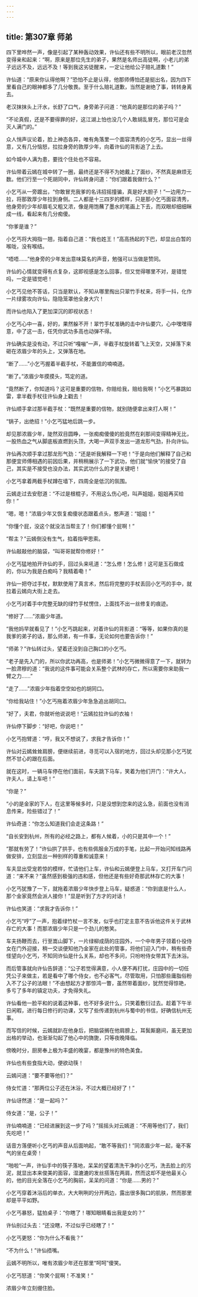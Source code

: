 ```yaml
---
---
---
```

title: 第307章 师弟
---





四下里哗然一声，像是引起了某种轰动效果，许仙还有些不明所以，眼前老汉忽然变得亲和起来：“啊，原来是那位先生的弟子，果然是名师出高徒啊，小老儿的弟子远远不及，远远不及！等到我这劣徒醒来，一定让他给公子赔礼道歉！”

许仙道：“原来你认得他啊？”恐怕不止是认得，他那师傅怕还是挺出名，因为四下里看自己的眼神都多了几分敬畏。至于什么赔礼道歉，当然是谢绝了事，转转身离去。

老汉抹抹头上汗水，长舒了口气，身旁弟子问道：“他真的是那位的弟子吗？”

“不论真假，还是不要得罪的好，这江湖上怕也没几个人敢胡乱冒充，那位可是会灭人满门的。”

众人悄声议论着，脸上神态各异，唯有角落里一个面容清秀的小乞丐，显出一丝得意，又有几分恼怒，拉拉身旁的敦厚少年，向着许仙的背影追了上去。

如今城中人满为患，要找个住处也不容易。

许仙带着云嫣在城中转了一圈，最终还是不得不为她戴上了面纱，不然真是麻烦无数。他们行至一个死胡同中，许仙转身问道：“你们跟着我做什么？”

小乞丐从一旁踱出，“你敢冒充我爹的名讳招摇撞骗，真是好大胆子！”一边用力一拉，将那敦厚少年拉到身侧。二人都是十三四岁的模样，只是那小乞丐面容清秀，他身旁的少年却眉毛又粗又浓，像是用饱蘸了墨水的笔画上下去，而双眼却细细眯成一线，看起来有几分痴傻。

“你爹是谁？”

小乞丐将大拇指一翘，指着自己道：“我也姓王！”高高扬起的下巴，却显出白暂的喉咙，没有喉结。

“唔唔……”他身旁的少年发出意味莫名的声音，勉强可以当做是赞同。

许仙的心情就变得有点复杂，这即视感是怎么回事，但又觉得哪里不对，是错觉吗，一定是错觉吧！

小乞丐见他不答话，只当是默认，不知从哪里掏出只翠竹手杖来，将手一抖，化作一片绿雾攻向许仙，隐隐笼罩他全身大穴！

而许仙也陷入了更加深沉的即视状态！

小乞丐心中一喜，好的，果然躲不开！翠竹手杖准确的击中许仙要穴，心中嘿嘿得意，中了这一击，任凭你武功多高也动弹不得。

许仙确实是没有动，不过只听“嘎嘣”一声，半截手杖旋转着飞上天空，又掉落下来砸在浓眉少年的头上，又弹落在地。

“断了……”小乞丐握着半截手杖，不能置信的喃喃道。

“断了。”浓眉少年摸摸头，笃定的道。

“竟然断了，你知道吗？这可是重要的信物，你赔给我，赔给我啊！”小乞丐暴跳如雷，拿半截手杖往许仙身上戳去！

许仙顺手拿过那半截手杖：“既然是重要的信物，就别随便拿出来打人啊！”

“锅子，出绝招！”小乞丐猛地后跳一步。

却见那浓眉少年，陡然双目圆睁，一张痴痴傻傻的脸竟然在刹那间变得精神无比，一股热血之气从脚底板直燃到头顶，大喝一声双手发出一道龙形气劲，扑向许仙。

许仙再次顺手拿过那龙形气劲：“还是听我解释一下吧！”于是向他们解释了自己和那便宜师傅相遇的前因后果，并稍稍展示了一下武功，他们就“愉快”的接受了自己，其实是不接受也没办法，其实武功什么的才是关键吧！

小乞丐拿着两截手杖蹲在墙下，四周全是低沉的氛围。

云嫣走过去安慰道：“不过是根棍子，不用这么伤心吧，叫声姐姐，姐姐再买给你！”

“嗯，嗯！”浓眉少年又恢复痴傻状态跟着点头，憨声道：“姐姐！”

“你懂个屁，没这个就没法当帮主了！你们都懂个屁啊！”

“帮主？”云嫣倒没有生气，掐着指甲思索。

许仙敲敲他的脑袋，“叫哥哥就帮你修好！”

小乞丐猛地拍开许仙的手，回过头来吼道：“怎么修！怎么修！这可是玉石做成的，你以为我是白痴吗？我精着嘞！”

许仙一把夺过手杖，默默使用了真言术，然后将完整的手杖丢回小乞丐的手中，就拉着云嫣向大街上走去。

小乞丐对着手中完整无缺的绿竹手杖愣住，上面找不出一丝修复的痕迹。

“修好了……”浓眉少年道。

“我他妈早就看见了！”小乞丐跳起来，对着许仙的背影道：“等等，如果你真的是我爹的弟子的话，那么师弟，有一件事，无论如何也要告诉你！”

“师弟？”许仙转过头，望着还没到自己胸口的小乞丐。

“老子是先入门的，所以你武功再高，也是师弟！”小乞丐微微得意了一下，就转为一脸肃穆的道：“我说的这件事可能会关系整个武林的存亡，所以需要你来助我一臂之力……”

“走了……”浓眉少年指着空空如也的胡同口。

“你给我站住！”小乞丐拖着浓眉少年急急追出胡同口。

“好了，夫君，你就听他说说吧！”云嫣拉拉许仙的衣袖！

许仙停下脚步：“好吧，你说吧！”

小乞丐抱臂道：“哼，我又不想说了，求我才告诉你！”

许仙对云嫣耸耸肩膀，便继续前进，寻觅可以入宿的地方，回过头却见那小乞丐犹然不甘心的跟在后面。

就在这时，一辆马车停在他们面前，车夫跳下马车，笑着为他们开门：“许大人，许夫人，请上车吧！”

“你是？”

“小的是金家的下人，在这里等候多时，只是没想到您来的这么急，前面也没有消息传来，险些错过了！”

许仙奇道：“你怎么知道我们会走这条路！”

“自长安到杭州，所有的必经之路上，都有人候着，小的只是其中一个！”

“那就有劳了！”许仙拱了拱手，也有些佩服金万成的手笔，比起一开始问知线路再做安排，立刻显出一种别样的尊重和诚意来！

车夫显出受宠若惊的模样，忙请他们上车，许仙和云嫣便登上马车，又打开车门问道：“来不来？”虽然感到极强的违和感，但他还是有些好奇那武林存亡的大事！

小乞丐犹豫了一下，就拖着浓眉少年快步登上马车，疑惑道：“你到底是什么人，那个金家竟然会派人接你！”显是听到了方才的对话！

许仙也笑道：“求我才告诉你！”

小乞丐“哼”了一声，抱着绿竹杖一言不发，似乎也打定主意不告诉他这件关于武林存亡的大事！而那浓眉少年只是一个劲儿的憨笑。

车夫扬鞭而去，行至嵩山脚下，一片绿柳成荫的庄园外，一个中年男子领着仆役侍女在门外迎接，稍一交谈便知他乃金家在此处的管事，将他们迎入门中，稍有些奇怪望向小乞丐，不知同许仙是什么关系，却也不多问，只吩咐侍女带其下去沐浴。

而后管事就向许仙告辞道：“公子若觉得满意，小人便不再打扰，庄园中的一切任凭公子来做主，若是看中了哪个侍女，也不必客气，尽管取用，只怕那些庸脂俗粉入不了公子的法眼！”不由想起方才那惊鸿一瞥，虽然带着面纱，犹然觉得惊艳，多亏了多年的镇定功夫，才免得失礼。

许仙看他一脸平和的说着这种事，也不好多说什么，只笑着敷衍过去。趁着下午半日闲暇，进行每日修行的功课，又写了些传递到杭州与蜀中的书信，好确信杭州无事。

而写信的时候，云嫣就趴在他身后，把脑袋搁在他肩膀上，耳鬓厮磨间，虽无更加出格的举动，也渐渐勾起了他心中的旖旎，只等夜晚降临。

傍晚时分，厨房奉上极为丰盛的晚宴，都是豫州的特色美食。

许仙也有些食指大动，便欲动筷！

云嫣问道：“要不要等他们？”

侍女忙道：“那两位公子还在沐浴，不过大概已经好了！”

许仙讶然道：“是一起吗？”

侍女道：“是，公子！”

许仙喃喃道：“已经进展到这一步了吗？”摇摇头对云嫣道：“不用等他们了，我们先吃吧！”

话音方落便听小乞丐的声音从后面响起，“敢不等我们！”同浓眉少年一起，毫不客气的坐在桌旁！

“啪啦”一声，许仙手中的筷子落地，呆呆的望着清洗干净的小乞丐，洗去脸上的污泥，就显出本来俊美的面容，湿漉漉的发丝搭落在两肩，然而这却不是他最关心的，他的目光全落在小乞丐的胸前，呆呆的问道：“你是……男的？”

小乞丐穿着沐浴后的单衣，大大咧咧的分开两边，露出很多胸口的肌肤，然而那里却是平平如野。

小乞丐暴怒，猛拍桌子：“你瞎了！哪知眼睛看出我是女的？”

许仙别过头去：“还没瞎，不过似乎已经瞎了！”

小乞丐更怒：“你为什么不看我？”

“不为什么！”许仙捂嘴。

云嫣不明所以，唯有浓眉少年还在那里“呵呵”傻笑。

小乞丐怒道：“你笑个屁啊！不准笑！”

浓眉少年立刻绷住脸。